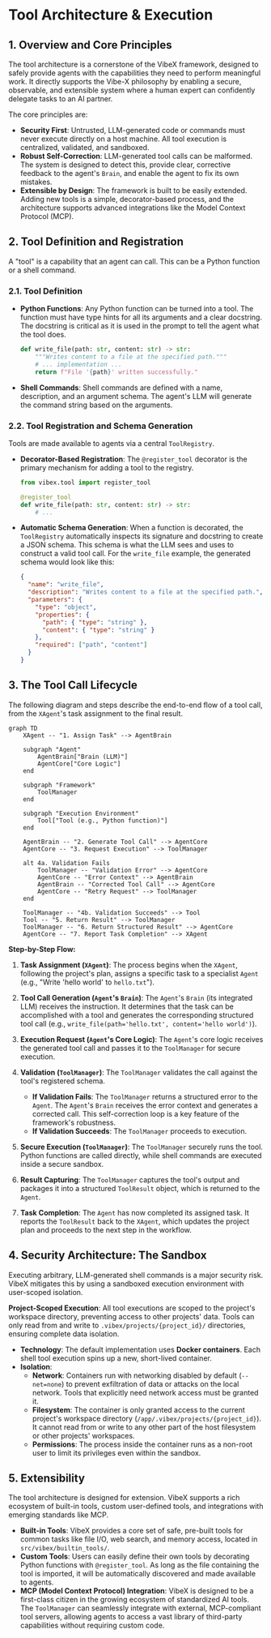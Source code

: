 # Tool Architecture & Execution

## 1. Overview and Core Principles

The tool architecture is a cornerstone of the VibeX framework, designed to safely provide agents with the capabilities they need to perform meaningful work. It directly supports the Vibe-X philosophy by enabling a secure, observable, and extensible system where a human expert can confidently delegate tasks to an AI partner.

The core principles are:

- **Security First**: Untrusted, LLM-generated code or commands must never execute directly on a host machine. All tool execution is centralized, validated, and sandboxed.
- **Robust Self-Correction**: LLM-generated tool calls can be malformed. The system is designed to detect this, provide clear, corrective feedback to the agent's `Brain`, and enable the agent to fix its own mistakes.
- **Extensible by Design**: The framework is built to be easily extended. Adding new tools is a simple, decorator-based process, and the architecture supports advanced integrations like the Model Context Protocol (MCP).

## 2. Tool Definition and Registration

A "tool" is a capability that an agent can call. This can be a Python function or a shell command.

### 2.1. Tool Definition

- **Python Functions**: Any Python function can be turned into a tool. The function must have type hints for all its arguments and a clear docstring. The docstring is critical as it is used in the prompt to tell the agent what the tool does.

  ```python
  def write_file(path: str, content: str) -> str:
      """Writes content to a file at the specified path."""
      # ... implementation ...
      return f"File '{path}' written successfully."
  ```

- **Shell Commands**: Shell commands are defined with a name, description, and an argument schema. The agent's LLM will generate the command string based on the arguments.

### 2.2. Tool Registration and Schema Generation

Tools are made available to agents via a central `ToolRegistry`.

- **Decorator-Based Registration**: The `@register_tool` decorator is the primary mechanism for adding a tool to the registry.

  ```python
  from vibex.tool import register_tool

  @register_tool
  def write_file(path: str, content: str) -> str:
      # ...
  ```

- **Automatic Schema Generation**: When a function is decorated, the `ToolRegistry` automatically inspects its signature and docstring to create a JSON schema. This schema is what the LLM sees and uses to construct a valid tool call. For the `write_file` example, the generated schema would look like this:

  ```json
  {
    "name": "write_file",
    "description": "Writes content to a file at the specified path.",
    "parameters": {
      "type": "object",
      "properties": {
        "path": { "type": "string" },
        "content": { "type": "string" }
      },
      "required": ["path", "content"]
    }
  }
  ```

## 3. The Tool Call Lifecycle

The following diagram and steps describe the end-to-end flow of a tool call, from the `XAgent`'s task assignment to the final result.

```mermaid
graph TD
    XAgent -- "1. Assign Task" --> AgentBrain

    subgraph "Agent"
        AgentBrain["Brain (LLM)"]
        AgentCore["Core Logic"]
    end

    subgraph "Framework"
        ToolManager
    end

    subgraph "Execution Environment"
        Tool["Tool (e.g., Python function)"]
    end

    AgentBrain -- "2. Generate Tool Call" --> AgentCore
    AgentCore -- "3. Request Execution" --> ToolManager

    alt 4a. Validation Fails
        ToolManager -- "Validation Error" --> AgentCore
        AgentCore -- "Error Context" --> AgentBrain
        AgentBrain -- "Corrected Tool Call" --> AgentCore
        AgentCore -- "Retry Request" --> ToolManager
    end

    ToolManager -- "4b. Validation Succeeds" --> Tool
    Tool -- "5. Return Result" --> ToolManager
    ToolManager -- "6. Return Structured Result" --> AgentCore
    AgentCore -- "7. Report Task Completion" --> XAgent
```

**Step-by-Step Flow:**

1.  **Task Assignment (`XAgent`)**: The process begins when the `XAgent`, following the project's plan, assigns a specific task to a specialist `Agent` (e.g., "Write 'hello world' to `hello.txt`").

2.  **Tool Call Generation (`Agent`'s `Brain`)**: The `Agent`'s `Brain` (its integrated LLM) receives the instruction. It determines that the task can be accomplished with a tool and generates the corresponding structured tool call (e.g., `write_file(path='hello.txt', content='hello world')`).

3.  **Execution Request (`Agent`'s Core Logic)**: The `Agent`'s core logic receives the generated tool call and passes it to the `ToolManager` for secure execution.

4.  **Validation (`ToolManager`)**: The `ToolManager` validates the call against the tool's registered schema.

    - **If Validation Fails**: The `ToolManager` returns a structured error to the `Agent`. The `Agent`'s `Brain` receives the error context and generates a corrected call. This self-correction loop is a key feature of the framework's robustness.
    - **If Validation Succeeds**: The `ToolManager` proceeds to execution.

5.  **Secure Execution (`ToolManager`)**: The `ToolManager` securely runs the tool. Python functions are called directly, while shell commands are executed inside a secure sandbox.

6.  **Result Capturing**: The `ToolManager` captures the tool's output and packages it into a structured `ToolResult` object, which is returned to the `Agent`.

7.  **Task Completion**: The `Agent` has now completed its assigned task. It reports the `ToolResult` back to the `XAgent`, which updates the project plan and proceeds to the next step in the workflow.

## 4. Security Architecture: The Sandbox

Executing arbitrary, LLM-generated shell commands is a major security risk. VibeX mitigates this by using a sandboxed execution environment with user-scoped isolation.

**Project-Scoped Execution**: All tool executions are scoped to the project's workspace directory, preventing access to other projects' data. Tools can only read from and write to `.vibex/projects/{project_id}/` directories, ensuring complete data isolation.

- **Technology**: The default implementation uses **Docker containers**. Each shell tool execution spins up a new, short-lived container.
- **Isolation**:
  - **Network**: Containers run with networking disabled by default (`--net=none`) to prevent exfiltration of data or attacks on the local network. Tools that explicitly need network access must be granted it.
  - **Filesystem**: The container is only granted access to the current project's workspace directory (`/app/.vibex/projects/{project_id}`). It cannot read from or write to any other part of the host filesystem or other projects' workspaces.
  - **Permissions**: The process inside the container runs as a non-root user to limit its privileges even within the sandbox.

## 5. Extensibility

The tool architecture is designed for extension. VibeX supports a rich ecosystem of built-in tools, custom user-defined tools, and integrations with emerging standards like MCP.

- **Built-in Tools**: VibeX provides a core set of safe, pre-built tools for common tasks like file I/O, web search, and memory access, located in `src/vibex/builtin_tools/`.
- **Custom Tools**: Users can easily define their own tools by decorating Python functions with `@register_tool`. As long as the file containing the tool is imported, it will be automatically discovered and made available to agents.
- **MCP (Model Context Protocol) Integration**: VibeX is designed to be a first-class citizen in the growing ecosystem of standardized AI tools. The `ToolManager` can seamlessly integrate with external, MCP-compliant tool servers, allowing agents to access a vast library of third-party capabilities without requiring custom code.
